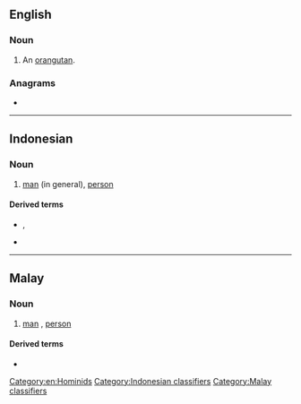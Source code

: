 ==English==

===Noun===
{{en-noun}}

# An [[orangutan]].

===Anagrams===
* {{anagrams|en|Angor|Goran|Grano|Rogan|Ronga|angor|argon|groan|nagor|organ|rango}}

[[Category:en:Hominids]]

----

==Indonesian==

===Noun===
{{id-noun}}

# [[man]] (in general), [[person]]

====Derived terms====
* {{l|id|orang utan}}, {{l|id|orang hutan}}
* {{l|id|seorang}}

[[Category:Indonesian classifiers]]

----

==Malay==

===Noun===
{{ms-noun|j=اورڠ}}

# [[man]] {{qualifier|in general}}, [[person]]

==== Derived terms ====
* {{l|ms|orang utan}}

[[Category:Malay classifiers]]